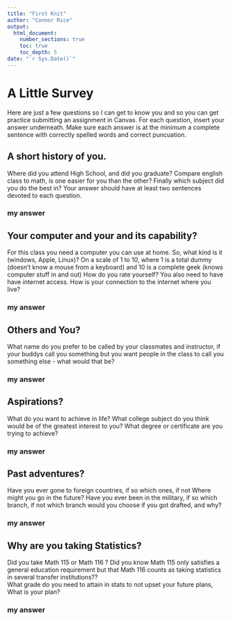 ```yaml
---
title: "First Knit"
author: "Connor Rice"
output: 
  html_document:
    number_sections: true
    toc: true
    toc_depth: 5
date: "`r Sys.Date()`"   
---
```


# A Little Survey

Here are just a few questions so I can get to know you and so you can get practice submitting an assignment in Canvas. For each question, insert your answer underneath. Make sure each answer is at the minimum a complete sentence with correctly spelled words and correct puncuation.

## A short history of you.

Where did you attend High School, and did you graduate? Compare english class to math, is one easier for you than the other? Finally which subject did you do the best in? Your answer should have at least two sentences devoted to each question.

### my answer

## Your computer and your and its capability?

For this class you need a computer you can use at home. So, what kind is it (windows, Apple, Linux)? On a scale of 1 to 10, where 1 is a total dummy (doesn't know a mouse from a keyboard) and 10 is a complete geek (knows computer stuff in and out) How do you rate yourself? You also need to have have internet access. How is your connection to the internet where you live?

### my answer

## Others and You?

What name do you prefer to be called by your classmates and instructor, if your buddys call you something but you want people in the class to call you something else - what would that be?

### my answer

## Aspirations?

What do you want to achieve in life? What college subject do you think would be of the greatest interest to you? What degree or certificate are you trying to achieve?

### my answer

## Past adventures?

Have you ever gone to foreign countries, if so which ones, if not Where might you go in the future? Have you ever been in the military, if so which branch, if not which branch would you choose if you got drafted, and why?

### my answer

## Why are you taking Statistics?

Did you take Math 115 or Math 116 ? Did you know Math 115 only satisfies a general education requirement but that Math 116 counts as taking statistics in several transfer institutions??\
What grade do you need to attain in stats to not upset your future plans, What is your plan?

### my answer
